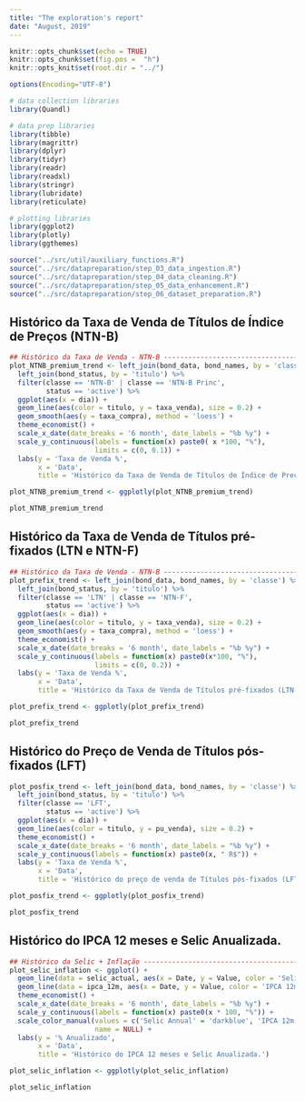 ```yaml
---
title: "The exploration's report"
date: "August, 2019"
---
```


```r
knitr::opts_chunk$set(echo = TRUE)
knitr::opts_chunk$set(fig.pos =  "h")
knitr::opts_knit$set(root.dir = "../")

options(Encoding="UTF-8")

# data collection libraries
library(Quandl)

# data prep libraries
library(tibble)
library(magrittr)
library(dplyr)
library(tidyr)
library(readr)
library(readxl)
library(stringr)
library(lubridate)
library(reticulate)

# plotting libraries
library(ggplot2)
library(plotly)
library(ggthemes)

source("../src/util/auxiliary_functions.R")
source("../src/datapreparation/step_03_data_ingestion.R")
source("../src/datapreparation/step_04_data_cleaning.R")
source("../src/datapreparation/step_05_data_enhancement.R")
source("../src/datapreparation/step_06_dataset_preparation.R")

```

## Histórico da Taxa de Venda de Títulos de Índice de Preços (NTN-B)

```r
## Histórico da Taxa de Venda - NTN-B ----------------------------------------
plot_NTNB_premium_trend <- left_join(bond_data, bond_names, by = 'classe') %>%
  left_join(bond_status, by = 'titulo') %>%
  filter(classe == 'NTN-B' | classe == 'NTN-B Princ',
         status == 'active') %>%
  ggplot(aes(x = dia)) +
  geom_line(aes(color = titulo, y = taxa_venda), size = 0.2) +
  geom_smooth(aes(y = taxa_compra), method = 'loess') +
  theme_economist() +
  scale_x_date(date_breaks = '6 month', date_labels = "%b %y") +
  scale_y_continuous(labels = function(x) paste0( x *100, "%"),
                     limits = c(0, 0.1)) +
  labs(y = 'Taxa de Venda %',
       x = 'Data',
       title = 'Histórico da Taxa de Venda de Títulos de Índice de Preços (NTN-B)')

plot_NTNB_premium_trend <- ggplotly(plot_NTNB_premium_trend)

plot_NTNB_premium_trend
```

## Histórico da Taxa de Venda de Títulos pré-fixados (LTN e NTN-F)

```r
## Histórico da Taxa de Venda - NTN-B ----------------------------------------
plot_prefix_trend <- left_join(bond_data, bond_names, by = 'classe') %>%
  left_join(bond_status, by = 'titulo') %>%
  filter(classe == 'LTN' | classe == 'NTN-F',
         status == 'active') %>%
  ggplot(aes(x = dia)) +
  geom_line(aes(color = titulo, y = taxa_venda), size = 0.2) +
  geom_smooth(aes(y = taxa_compra), method = 'loess') +
  theme_economist() +
  scale_x_date(date_breaks = '6 month', date_labels = "%b %y") +
  scale_y_continuous(labels = function(x) paste0(x*100, "%"),
                     limits = c(0, 0.2)) +
  labs(y = 'Taxa de Venda %',
       x = 'Data',
       title = 'Histórico da Taxa de Venda de Títulos pré-fixados (LTN e NTN-F)')

plot_prefix_trend <- ggplotly(plot_prefix_trend)

plot_prefix_trend
```

## Histórico do Preço de Venda de Títulos pós-fixados (LFT)

```r
plot_posfix_trend <- left_join(bond_data, bond_names, by = 'classe') %>%
  left_join(bond_status, by = 'titulo') %>%
  filter(classe == 'LFT',
         status == 'active') %>%
  ggplot(aes(x = dia)) +
  geom_line(aes(color = titulo, y = pu_venda), size = 0.2) +
  theme_economist() +
  scale_x_date(date_breaks = '6 month', date_labels = "%b %y") +
  scale_y_continuous(labels = function(x) paste0(x, " R$")) +
  labs(y = 'Taxa de Venda %',
       x = 'Data',
       title = 'Histórico do preço de venda de Títulos pós-fixados (LFT)')

plot_posfix_trend <- ggplotly(plot_posfix_trend)

plot_posfix_trend
```

## Histórico do IPCA 12 meses e Selic Anualizada.

```r
## Histórico da Selic + Inflação -------------------------------------------
plot_selic_inflation <- ggplot() +
  geom_line(data = selic_actual, aes(x = Date, y = Value, color = 'Selic Annual')) +
  geom_line(data = ipca_12m, aes(x = Date, y = Value, color = 'IPCA 12m')) +
  theme_economist() +
  scale_x_date(date_breaks = '6 month', date_labels = "%b %y") +
  scale_y_continuous(labels = function(x) paste0(x * 100, "%")) +
  scale_color_manual(values = c('Selic Annual' = 'darkblue', 'IPCA 12m' = 'darkred'),
                     name = NULL) +
  labs(y = '% Anualizado',
       x = 'Data',
       title = 'Histórico do IPCA 12 meses e Selic Anualizada.')

plot_selic_inflation <- ggplotly(plot_selic_inflation)

plot_selic_inflation
```